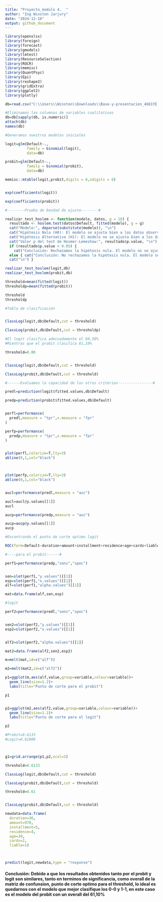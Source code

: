 ---
title: "Proyecto_modulo 4.  "
author: "Ing Winston Jarjury"
date: "2024-12-18"
output: github_document
---

```{r,warning=FALSE,message=FALSE}
library(openxlsx)
library(foreign)
library(forecast)
library(gmodels)
library(lmtest)
library(ResourceSelection)
library(ROCR)
library(memisc)
library(QuantPsyc)
library(Epi)
library(reshape2)
library(gridExtra)
library(ggplot2)
library(plotly)

```



```{r}
db=read.csv("C:\\Users\\Winston\\Downloads\\Base-y-presentacion_4681YE (1)\\Base y presentación\\germancredit.csv")

#Eliminamos las columnas de variables cualitativas
db=db[sapply(db, is.numeric)]
attach(db)
names(db)
```



```{r}
#Generamos nuestros modelos iniciales

logit=glm(Default~.,
          family = binomial(logit),
          data=db)

probit=glm(Default~.,
          family = binomial(probit),
          data=db)
```


```{r}
memisc::mtable(logit,probit,digits = 6,sdigits = 6)


exp(coefficients(logit))

exp(coefficients(probit))
```



```{r}
#--------Prueba de bondad de ajuste--------#

realizar_test_hoslem <- function(modelo, datos, g = 10) { 
  resultado <- hoslem.test(datos$Default, fitted(modelo), g = g) 
  cat("Modelo:", deparse(substitute(modelo)), "\n") 
  cat("Hipótesis Nula (H0): El modelo se ajusta bien a los datos observados.\n") 
  cat("Hipótesis Alternativa (H1): El modelo no se ajusta bien a los datos observados.\n") 
  cat("Valor p del test de Hosmer-Lemeshow:", resultado$p.value, "\n") 
  if (resultado$p.value < 0.05) { 
    cat("Conclusión: Rechazamos la hipótesis nula. El modelo no se ajusta bien a los datos.\n") } 
  else { cat("Conclusión: No rechazamos la hipótesis nula. El modelo se ajusta bien a los datos.\n") } 
  cat("\n") }

```



```{r}
realizar_test_hoslem(logit,db)
realizar_test_hoslem(probit,db)

```



```{r}
threshold=mean(fitted(logit))
thresholdp=mean(fitted(probit))

threshold
thresholdp
```



```{r}
#Tabla de clasificación


ClassLog(logit,db$Default,cut = threshold)

ClassLog(probit,db$Default,cut = thresholdp)

#El logit clasifica adecuadamente el 60,50%
#Mientras que el probit clasifica 61,10%
```




```{r}
threshold=0.80


ClassLog(logit,db$Default,cut = threshold)

ClassLog(probit,db$Default,cut = threshold)
```





```{r}
#------Evaluamos la capacidad de los otros criterios----------------#

predl=prediction(logit$fitted.values,db$Default)

predp=prediction(probit$fitted.values,db$Default)


perfl=performance(
  predl,measure = "tpr",x.measure = "fpr"
)

perfp=performance(
  predp,measure = "tpr",x.measure = "fpr"
)


plot(perfl,colorize=T,lty=3)
abline(0,1,col="black")



plot(perfp,colorize=T,lty=3)
abline(0,1,col="black")


aucl=performance(predl,measure = "auc")

aucl=aucl@y.values[[1]]
aucl

aucp=performance(predp,measure = "auc")

aucp=aucp@y.values[[1]]
aucp
```



```{r}
#Encontrando el punto de corte optimo logit

ROC(form=Default~duration+amount+installment+residence+age+cards+liable,plot="sp")
```



```{r}
#----para el probit------#

perf1=performance(predp,"sens","spec")


sen=slot(perf1,"y.values")[[1]]
esp=slot(perf1,"x.values")[[1]]
alf=slot(perf1,"alpha.values")[[1]]

mat=data.frame(alf,sen,esp)
```



```{r}
#logit

perf2=performance(predl,"sens","spec")


sen2=slot(perf2,"y.values")[[1]]
esp2=slot(perf2,"x.values")[[1]]


alf2=slot(perf2,"alpha.values")[[1]]

mat2=data.frame(alf2,sen2,esp2)
```




```{r}
m=melt(mat,id=c("alf"))

m2=melt(mat2,id=c("alf2"))

p1=ggplot(m,aes(alf,value,group=variable,colour=variable))+
  geom_line(size=1.2)+
  labs(title="Punto de corte para el probit")

p1


p2=ggplot(m2,aes(alf2,value,group=variable,colour=variable))+
  geom_line(size=1.2)+
  labs(title="Punto de corte para el logit")

p2

```



```{r}

#Probit=0.6133
#Logit=0.61000



g1=grid.arrange(p1,p2,ncol=2)

threshold=0.6133

ClassLog(logit,db$Default,cut = threshold)

ClassLog(probit,db$Default,cut = threshold)
```
```{r}
threshold=0.61


ClassLog(probit,db$Default,cut = threshold)
```




```{r}
newdata=data.frame(
  duration=36,
  amount=978,
  installment=5,
  residence=4,
  age=39,
  cards=2,
  liable=1)



predict(logit,newdata,type = "response")
```

#### Conclusión: Debido a que los resultados obtenidos tanto por el probit y logit son similares, tanto en terminos de significancia, como overall de la matriz de confunsion, punto de corte optimo para el threshold, lo ideal es quedarnos con el modelo que mejor clasifique los 0-0 y 1-1, en este caso es el modelo del probit con un overall del 61,10%
